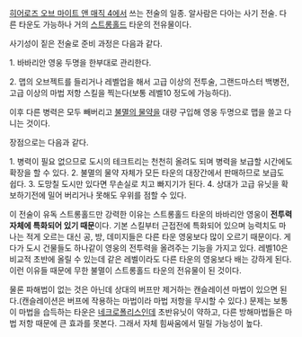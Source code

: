 [[히어로즈 오브 마이트 앤 매직 4]]에서 쓰는 전술의 일종. 알사람은 다아는 사기 전술. 다른 타운도 가능하나 거의 [[스트롱홀드]] 타운의 전유물이다. 

사기성이 짙은 전술로 준비 과정은 다음과 같다.

1. 바바리안 영웅 두명을 한부대로 관리한다.

2. 맵의 오브젝트를 들리거나 레벨업을 해서 고급 이상의 전투술, 그랜드마스터 백병전, 고급 이상의 마법 저항 스킬을 찍는다(보통 레벨10 정도에 가능하다).

이후 다른 병력은 모두 빼버리고 [[불멸의 물약]]을 대량 구입해 영웅 두명으로 맵을 쓸고 다니는 것이다.

장점으로는 다음과 같다.

1. 병력이 필요 없으므로 도시의 테크트리는 천천히 올려도 되며 병력을 보급할 시간에도 확장을 할 수 있다.
2. 불멸의 물약 자체가 모든 타운의 대장간에서 판매하므로 보급도 쉽다.
3. 도망칠 도시만 있다면 무손실로 치고 빠지기가 된다.
4. 상대가 고급 유닛을 확보하기전에 밀어 버리거나 못해도 우위를 점할 수 있다.

이 전술이 유독 스트롱홀드만 강력한 이유는 스트롱홀드 타운의 바바리안 영웅이 '''전투력 자체에 특화되어 있기 때문'''이다. 기본 스킬부터 근접전에 특화되어 있으며 능력치도 마나는 적게 오르는 대신 공, 방, 데미지들은 다른 타운 영웅보다 많이 오르기 때문이다. 게다가 도시 건물들도 하나같이 영웅의 전투력을 올려주는 기능을 가지고 있다. 레벨10은 비교적 초반에 올릴 수 있는데 같은 레벨이라도 다른 타운의 영웅보다 배는 강하게 된다. 이런 이유들 때문에 무한 불멸이 스트롱홀드 타운의 전유물이 된 것이다.

물론 파해법이 없는 것은 아닌데 상대의 버프만 제거하는 캔슬레이션 마법이 있으면 된다.(캔슬레이션은 버프에 작용하는 마법이라 마법 저항을 무시할 수 있다.) 문제는 보통 이 마법을 습득하는 타운은 [[네크로폴리스]]인데 초반유닛이 약하고, 다른 방해마법들은 마법 저항 때문에 큰 효과를 못본다. 그래서 자체 힘싸움에서 밀릴 가능성이 높다.
